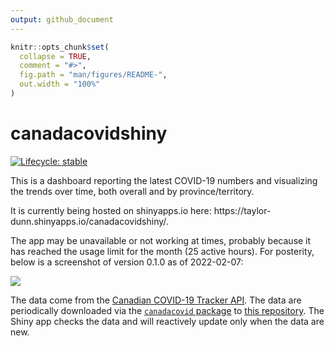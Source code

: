 ```yaml
---
output: github_document
---
```


<!-- README.md is generated from README.Rmd. Please edit that file -->

```r
knitr::opts_chunk$set(
  collapse = TRUE,
  comment = "#>",
  fig.path = "man/figures/README-",
  out.width = "100%"
)
```

# canadacovidshiny

<!-- badges: start -->
[![Lifecycle: stable](https://img.shields.io/badge/lifecycle-stable-brightgreen.svg)](https://lifecycle.r-lib.org/articles/stages.html#stable)
<!-- badges: end -->

This is a dashboard reporting the latest COVID-19 numbers and visualizing the trends over time, both overall and by province/territory.

It is currently being hosted on shinyapps.io here: https://taylor-dunn.shinyapps.io/canadacovidshiny/.

The app may be unavailable or not working at times, probably because it has reached the usage limit for the month (25 active hours).
For posterity, below is a screenshot of version 0.1.0 as of 2022-02-07:

![](man/figures/dashboard-screenshot_2022-02-07)

The data come from the [Canadian COVID-19 Tracker API](https://api.covid19tracker.ca/docs/1.0/overview).
The data are periodically downloaded via the [`canadacovid` package](https://taylordunn.github.io/canadacovid/) to [this repository](https://github.com/taylordunn/canadacoviddata).
The Shiny app checks the data and will reactively update only when the data are new.

